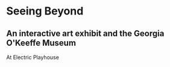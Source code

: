 # Seeing Beyond

## An interactive art exhibit and the Georgia O'Keeffe Museum

At Electric Playhouse
